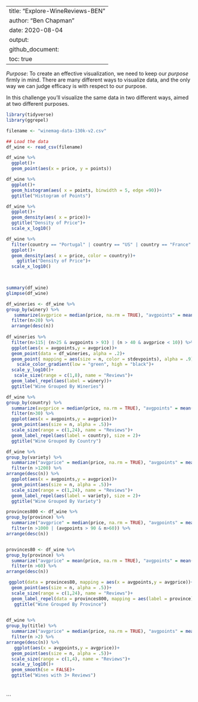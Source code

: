 

--
title: "Explore-WineReviews-BEN"
author: "Ben Chapman"
date: 2020-08-04
output:
  github_document:
    toc: true
---

*Purpose*: To create an effective visualization, we need to keep our *purpose* firmly in mind. There are many different ways to visualize data, and the only way we can judge efficacy is with respect to our purpose.

In this challenge you'll visualize the same data in two different ways, aimed at two different purposes.


```r
library(tidyverse)
library(ggrepel)

```


```r

filename <- "winemag-data-130k-v2.csv"

## Load the data
df_wine <- read_csv(filename)
```
```r
df_wine %>% 
  ggplot()+
  geom_point(aes(x = price, y = points))
```

```r

df_wine %>% 
  ggplot()+
  geom_histogram(aes( x = points, binwidth = 5, edge =90))+
  ggtitle("Histogram of Points")

df_wine %>% 
  ggplot()+
  geom_density(aes( x = price))+
  ggtitle("Density of Price")+
  scale_x_log10()


```
```r
df_wine %>% 
  filter(country == "Portugal" | country == "US" | country == "France" | country == "Italy" | country == "Austria") %>% 
  ggplot()+
  geom_density(aes( x = price, color = country))+
    ggtitle("Density of Price")+
  scale_x_log10()

  
```

```r

summary(df_wine)
glimpse(df_wine)
```
```r


df_wineries <- df_wine %>% 
group_by(winery) %>% 
   summarize(avgprice = median(price, na.rm = TRUE), "avgpoints" = mean(points, na.rm = TRUE), "n" = n(), stdevpoints = sd(points, na.rm = TRUE) ) %>% 
  filter(n>20) %>% 
  arrange(desc(n))
  
df_wineries %>% 
  filter(n>115| (n>25 & avgpoints > 93) | (n > 40 & avgprice < 10)) %>%
  ggplot(aes(x = avgpoints,y = avgprice))+
  geom_point(data = df_wineries, alpha = .2)+
  geom_point( mapping = aes(size = n, color = stdevpoints), alpha = .9)+
    scale_color_gradient(low = "green", high = "black")+
  scale_y_log10()+
   scale_size(range = c(1,8), name = "Reviews")+
  geom_label_repel(aes(label = winery))+
  ggtitle("Wine Grouped By Wineries")
```
```r
df_wine %>% 
group_by(country) %>% 
  summarize(avgprice = median(price, na.rm = TRUE), "avgpoints" = mean(points, na.rm = TRUE), "n" = n()) %>% 
  filter(n>30) %>% 
  ggplot(aes(x = avgpoints,y = avgprice))+
  geom_point(aes(size = n, alpha = .5))+
  scale_size(range = c(1,24), name = "Reviews")+
  geom_label_repel(aes(label = country), size = 2)+
  ggtitle("Wine Grouped By Country")

```
```r
df_wine %>% 
group_by(variety) %>% 
  summarize("avgprice" = median(price, na.rm = TRUE), "avgpoints" = mean(points, na.rm = TRUE), "n" = n())  %>% 
  filter(n >1200) %>% 
arrange(desc(n)) %>% 
  ggplot(aes(x = avgpoints,y = avgprice))+
  geom_point(aes(size = n, alpha = .5))+
  scale_size(range = c(1,24), name = "Reviews")+
  geom_label_repel(aes(label = variety), size = 2)+
  ggtitle("Wine Grouped By Variety")
```
```r
provinces800 <- df_wine %>% 
group_by(province) %>% 
  summarize("avgprice" = median(price, na.rm = TRUE), "avgpoints" = mean(points, na.rm = TRUE), "n" = n())  %>% 
  filter(n >1000 | (avgpoints > 90 & n>60)) %>% 
arrange(desc(n))


provinces80 <- df_wine %>% 
group_by(province) %>% 
  summarize("avgprice" = mean(price, na.rm = TRUE), "avgpoints" = mean(points, na.rm = TRUE), "n" = n())  %>% 
  filter(n >60) %>% 
arrange(desc(n))

 ggplot(data = provinces80, mapping = aes(x = avgpoints,y = avgprice))+
  geom_point(aes(size = n, alpha = .5))+
  scale_size(range = c(1,24), name = "Reviews")+
  geom_label_repel(data = provinces800, mapping = aes(label = province), size = 2)+
   ggtitle("Wine Grouped By Province")
 
```


```r
df_wine %>% 
group_by(title) %>% 
  summarize("avgprice" = median(price, na.rm = TRUE), "avgpoints" = mean(points, na.rm = TRUE), "n" = n())  %>% 
  filter(n >2) %>% 
arrange(desc(n)) %>% 
   ggplot(aes(x = avgpoints,y = avgprice))+
  geom_point(aes(size = n, alpha = .5))+
  scale_size(range = c(1,4), name = "Reviews")+
  scale_y_log10()+
  geom_smooth(se = FALSE)+
  ggtitle("Wines with 3+ Reviews")

 
```

```

